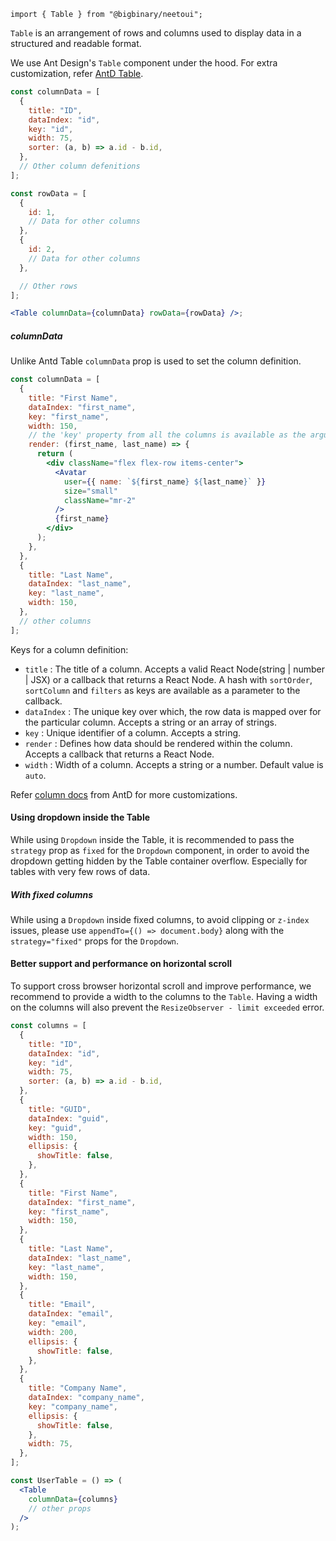 `import { Table } from "@bigbinary/neetoui";`

`Table` is an arrangement of rows and columns used to display data in a
structured and readable format.

We use Ant Design's `Table` component under the hood. For extra customization,
refer [AntD Table](https://ant.design/components/table/).

```jsx
const columnData = [
  {
    title: "ID",
    dataIndex: "id",
    key: "id",
    width: 75,
    sorter: (a, b) => a.id - b.id,
  },
  // Other column defenitions
];

const rowData = [
  {
    id: 1,
    // Data for other columns
  },
  {
    id: 2,
    // Data for other columns
  },

  // Other rows
];

<Table columnData={columnData} rowData={rowData} />;
```

##### columnData <a id="column_data" />

Unlike Antd Table `columnData` prop is used to set the column definition.

```jsx
const columnData = [
  {
    title: "First Name",
    dataIndex: "first_name",
    key: "first_name",
    width: 150,
    // the 'key' property from all the columns is available as the argument to the render method
    render: (first_name, last_name) => {
      return (
        <div className="flex flex-row items-center">
          <Avatar
            user={{ name: `${first_name} ${last_name}` }}
            size="small"
            className="mr-2"
          />
          {first_name}
        </div>
      );
    },
  },
  {
    title: "Last Name",
    dataIndex: "last_name",
    key: "last_name",
    width: 150,
  },
  // other columns
];
```

Keys for a column definition:

- `title` : The title of a column. Accepts a valid React Node(string | number |
  JSX) or a callback that returns a React Node. A hash with `sortOrder`,
  `sortColumn` and `filters` as keys are available as a parameter to the
  callback.
- `dataIndex` : The unique key over which, the row data is mapped over for the
  particular column. Accepts a string or an array of strings.
- `key` : Unique identifier of a column. Accepts a string.
- `render` : Defines how data should be rendered within the column. Accepts a
  callback that returns a React Node.
- `width` : Width of a column. Accepts a string or a number. Default value is
  `auto`.

Refer [column docs](https://ant.design/components/table/#Column) from AntD for
more customizations.

#### Using dropdown inside the Table

While using `Dropdown` inside the Table, it is recommended to pass the
`strategy` prop as `fixed` for the `Dropdown` component, in order to avoid the
dropdown getting hidden by the Table container overflow. Especially for tables
with very few rows of data.

##### With fixed columns

While using a `Dropdown` inside fixed columns, to avoid clipping or `z-index`
issues, please use `appendTo={() => document.body}` along with the
`strategy="fixed"` props for the `Dropdown`.

#### Better support and performance on horizontal scroll

To support cross browser horizontal scroll and improve performance, we recommend
to provide a width to the columns to the `Table`. Having a width on the columns
will also prevent the `ResizeObserver - limit exceeded` error.

```jsx
const columns = [
  {
    title: "ID",
    dataIndex: "id",
    key: "id",
    width: 75,
    sorter: (a, b) => a.id - b.id,
  },
  {
    title: "GUID",
    dataIndex: "guid",
    key: "guid",
    width: 150,
    ellipsis: {
      showTitle: false,
    },
  },
  {
    title: "First Name",
    dataIndex: "first_name",
    key: "first_name",
    width: 150,
  },
  {
    title: "Last Name",
    dataIndex: "last_name",
    key: "last_name",
    width: 150,
  },
  {
    title: "Email",
    dataIndex: "email",
    key: "email",
    width: 200,
    ellipsis: {
      showTitle: false,
    },
  },
  {
    title: "Company Name",
    dataIndex: "company_name",
    key: "company_name",
    ellipsis: {
      showTitle: false,
    },
    width: 75,
  },
];

const UserTable = () => (
  <Table
    columnData={columns}
    // other props
  />
);
```
